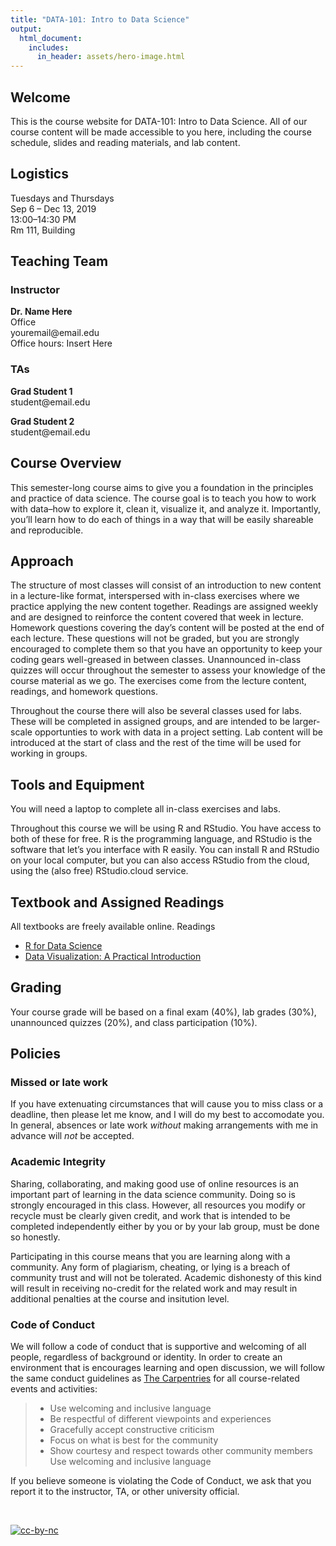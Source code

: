 ```yaml
---
title: "DATA-101: Intro to Data Science"
output:
  html_document:
    includes:
      in_header: assets/hero-image.html
---
```


## Welcome  

This is the course website for DATA-101: Intro to Data Science. All of our course content will be made accessible to you here, including the course schedule, slides and reading materials, and lab content.


## Logistics  
  Tuesdays and Thursdays  
  Sep 6 – Dec 13, 2019  
  13:00–14:30 PM  
  Rm 111, Building  
  

## Teaching Team
### Instructor
  **Dr. Name Here**  
  Office  
  youremail@email.edu  
  Office hours: Insert Here  
  
### TAs
  **Grad Student 1**   
  student@email.edu  

  **Grad Student 2**   
  student@email.edu  


## Course Overview  

This semester-long course aims to give you a foundation in the principles and practice of data science. The course goal is to teach you how to work with data--how to explore it, clean it, visualize it, and analyze it. Importantly, you'll learn how to do each of things in a way that will be easily shareable and reproducible. 

## Approach

The structure of most classes will consist of an introduction to new content in a lecture-like format, interspersed with in-class exercises where we practice applying the new content together. Readings are assigned weekly and are designed to reinforce the content covered that week in lecture. Homework questions covering the day's content will be posted at the end of each lecture. These questions will not be graded, but you are strongly encouraged to complete them so that you have an opportunity to keep your coding gears well-greased in between classes. Unannounced in-class quizzes will occur throughout the semester to assess your knowledge of the course material as we go. The exercises come from the lecture content, readings, and homework questions.  

Throughout the course there will also be several classes used for labs. These will be completed in assigned groups, and are intended to be larger-scale opportunties to work with data in a project setting. Lab content will be introduced at the start of class and the rest of the time will be used for working in groups. 


## Tools and Equipment
You will need a laptop to complete all in-class exercises and labs.

Throughout this course we will be using R and RStudio. You have access to both of these for free. R is the programming language, and RStudio is the software that let's you interface with R easily. You can install R and RStudio on your local computer, but you can also access RStudio from the cloud, using the (also free) RStudio.cloud service. 

## Textbook and Assigned Readings
All textbooks are freely available online. Readings 

 * [R for Data Science](https://r4ds.had.co.nz/)
 * [Data Visualization: A Practical Introduction](http://socviz.co/)

## Grading 
Your course grade will be based on a final exam (40%), lab grades (30%), unannounced quizzes (20%), and class participation (10%).

## Policies

### Missed or late work
If you have extenuating circumstances that will cause you to miss class or a deadline, then please let me know, and I will do my best to accomodate you. In general, absences or late work *without* making arrangements with me in advance will *not* be accepted.

### Academic Integrity
Sharing, collaborating, and making good use of online resources is an important part of learning in the data science community. Doing so is strongly encouraged in this class. However, all resources you modify or recycle must be clearly given credit, and work that is intended to be completed independently either by you or by your lab group, must be done so honestly.

Participating in this course means that you are learning along with a community. Any form of plagiarism, cheating, or lying is a breach of community trust and will not be tolerated. Academic dishonesty of this kind will result in receiving no-credit for the related work and may result in additional penalties at the course and insitution level.

### Code of Conduct
We will follow a code of conduct that is supportive and welcoming of all people, regardless of background or identity. In order to create an environment that is encourages learning and open discussion, we will follow the same conduct guidelines as [The Carpentries](https://docs.carpentries.org/topic_folders/policies/code-of-conduct.html) for all course-related events and activities:

>
* Use welcoming and inclusive language
* Be respectful of different viewpoints and experiences
* Gracefully accept constructive criticism
* Focus on what is best for the community
* Show courtesy and respect towards other community members
Use welcoming and inclusive language


If you believe someone is violating the Code of Conduct, we ask that you report it to the instructor, TA, or other university official.

\

[![cc-by-nc](images/by-nc.png)](http://www.host.com/link.html)